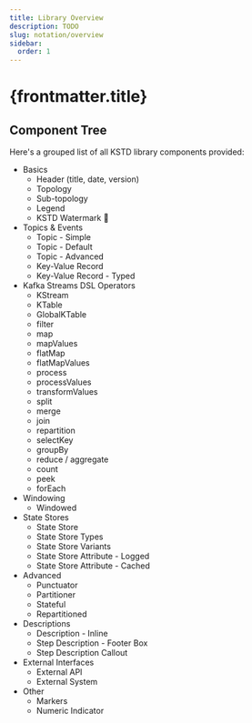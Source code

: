 ```yaml
---
title: Library Overview
description: TODO
slug: notation/overview
sidebar:
  order: 1
---
```


# {frontmatter.title}

## Component Tree

Here's a grouped list of all KSTD library components provided:

- Basics
  - Header (title, date, version)
  - Topology
  - Sub-topology
  - Legend
  - KSTD Watermark 🦦
- Topics & Events
  - Topic - Simple
  - Topic - Default
  - Topic - Advanced
  - Key-Value Record
  - Key-Value Record - Typed
- Kafka Streams DSL Operators
  - KStream
  - KTable
  - GlobalKTable
  - filter
  - map
  - mapValues
  - flatMap
  - flatMapValues
  - process
  - processValues
  - transformValues
  - split
  - merge
  - join
  - repartition
  - selectKey
  - groupBy
  - reduce / aggregate
  - count
  - peek
  - forEach
- Windowing
  - Windowed
- State Stores
  - State Store
  - State Store Types
  - State Store Variants
  - State Store Attribute - Logged
  - State Store Attribute - Cached
- Advanced
  - Punctuator
  - Partitioner
  - Stateful
  - Repartitioned
- Descriptions
  - Description - Inline
  - Step Description - Footer Box
  - Step Description Callout
- External Interfaces
  - External API
  - External System
- Other
  - Markers
  - Numeric Indicator

